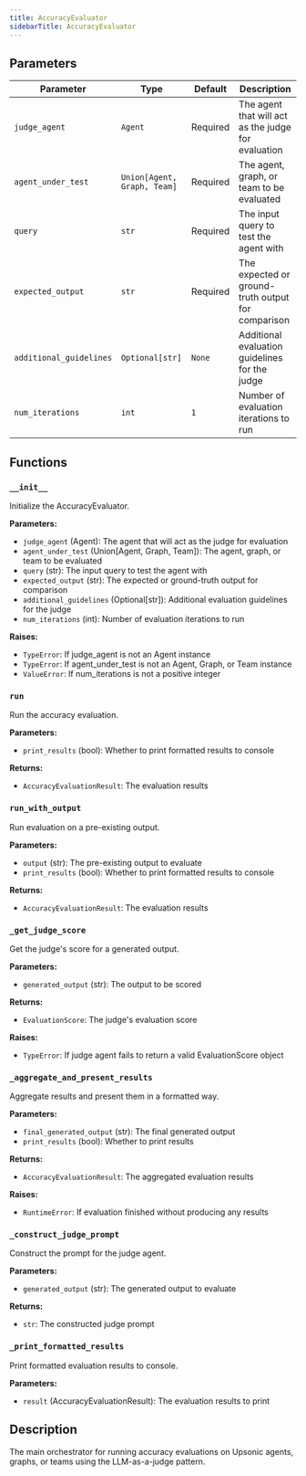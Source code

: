 ```yaml
---
title: AccuracyEvaluator
sidebarTitle: AccuracyEvaluator
---
```


## Parameters

| Parameter                          | Type                                                  | Default    | Description                                                                                                                                                                                                                      |
| ---------------------------------- | ----------------------------------------------------- | ---------- | -------------------------------------------------------------------------------------------------------------------------------------------------------------------------------------------------------------------------------- |
| `judge_agent`                      | `Agent`                                               | Required  | The agent that will act as the judge for evaluation                                                                                                                                                                             |
| `agent_under_test`                 | `Union[Agent, Graph, Team]`                          | Required  | The agent, graph, or team to be evaluated                                                                                                                                                                                       |
| `query`                           | `str`                                                 | Required  | The input query to test the agent with                                                                                                                                                                                           |
| `expected_output`                 | `str`                                                 | Required  | The expected or ground-truth output for comparison                                                                                                                                                                               |
| `additional_guidelines`           | `Optional[str]`                                       | `None`     | Additional evaluation guidelines for the judge                                                                                                                                                                                   |
| `num_iterations`                   | `int`                                                 | `1`        | Number of evaluation iterations to run                                                                                                                                                                                          |

## Functions

### `__init__`

Initialize the AccuracyEvaluator.

**Parameters:**

- `judge_agent` (Agent): The agent that will act as the judge for evaluation
- `agent_under_test` (Union[Agent, Graph, Team]): The agent, graph, or team to be evaluated
- `query` (str): The input query to test the agent with
- `expected_output` (str): The expected or ground-truth output for comparison
- `additional_guidelines` (Optional[str]): Additional evaluation guidelines for the judge
- `num_iterations` (int): Number of evaluation iterations to run

**Raises:**

- `TypeError`: If judge_agent is not an Agent instance
- `TypeError`: If agent_under_test is not an Agent, Graph, or Team instance
- `ValueError`: If num_iterations is not a positive integer

### `run`

Run the accuracy evaluation.

**Parameters:**

- `print_results` (bool): Whether to print formatted results to console

**Returns:**

- `AccuracyEvaluationResult`: The evaluation results

### `run_with_output`

Run evaluation on a pre-existing output.

**Parameters:**

- `output` (str): The pre-existing output to evaluate
- `print_results` (bool): Whether to print formatted results to console

**Returns:**

- `AccuracyEvaluationResult`: The evaluation results

### `_get_judge_score`

Get the judge's score for a generated output.

**Parameters:**

- `generated_output` (str): The output to be scored

**Returns:**

- `EvaluationScore`: The judge's evaluation score

**Raises:**

- `TypeError`: If judge agent fails to return a valid EvaluationScore object

### `_aggregate_and_present_results`

Aggregate results and present them in a formatted way.

**Parameters:**

- `final_generated_output` (str): The final generated output
- `print_results` (bool): Whether to print results

**Returns:**

- `AccuracyEvaluationResult`: The aggregated evaluation results

**Raises:**

- `RuntimeError`: If evaluation finished without producing any results

### `_construct_judge_prompt`

Construct the prompt for the judge agent.

**Parameters:**

- `generated_output` (str): The generated output to evaluate

**Returns:**

- `str`: The constructed judge prompt

### `_print_formatted_results`

Print formatted evaluation results to console.

**Parameters:**

- `result` (AccuracyEvaluationResult): The evaluation results to print

## Description

The main orchestrator for running accuracy evaluations on Upsonic agents, graphs, or teams using the LLM-as-a-judge pattern.
